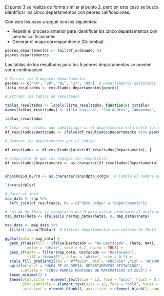 El punto 3 se realiza de forma similar al punto 2, pero en este caso se busca identificar los cinco departamentos con peores calificaciones.

Con esto los paso a seguir son los siguientes:

   - Repetir el proceso anterior para identificar los cinco departamentos con peores calificaciones.
   - Generar el mapa correspondiente (Colombia).
   
```r
peores_departamentos <- tail(df_ordenado, 5)
peores_departamentos
```

Las tablas de los resultados para los  5 peores departamentos se pueden ver a continuacion

```r
# Extraer los 5 mejores departamentos
peores <- c("44", "88", "91", "27", "99")  # Departamentos destacados
lista_resultados <- resultados_departamentos[peores]

# Extraer las tablas de resultados

tablas_resultados <- lapply(lista_resultados, function(x) x$tabla)
names(tablas_resultados) <- c("La Guajira", "San Andres", "Amazonas", "Choco", "Vichada")

tablas_resultados
```


```r
# Crear una columna que identifique si el departamento está entre los mejores
df_resultados$Destacado <- ifelse(df_resultados$Departamento %in% peores_departamentos$Departamento, "No Destacado", "Destacado")

# Ordenar los departamentos por el codigo 

df_resultados <- df_resultados[order(df_resultados$Departamento), ]

# Asegurarte de que los códigos son compatibles
df_resultados$Departamento <- as.character(df_resultados$Departamento)


shp$CODIGO_DEPTO <- as.character(shp$dpto_ccdgo)  # Cambia el nombre según tu shapefile

library(dplyr)

# Hacer el join
map_data <- shp %>%
  left_join(df_resultados, by = c("dpto_ccdgo" = "Departamento"))

# Los NA de Theta se reemplazan por 0 para evitar problemas al graficar
map_data$Theta <- ifelse(is.na(map_data$Theta), 0, map_data$Theta)

map_data <- map_data %>%
  filter(!is.na(Theta))  # Filtrar departamentos con valores de Theta
```


```r
ggplot(data = map_data) +
  geom_sf(aes(fill = ifelse(Destacado == "No Destacado", Theta, NA)), 
          color = "white", size = 0.2, na.rm = TRUE) + 
  geom_sf(data = filter(map_data, Destacado == "Destacado"), 
          fill = "#eeaf61", color = "white", size = 0.2) +
  scale_fill_gradient2(low = "#ff9818", mid = "#dc5858" ,high = "#6a0d83", midpoint = 42, name = "MEDIA\nPOSTERIOR") +
  ggtitle(label = "MAPA DE COLOMBIA: DEPARTAMENTOS DESTACADOS",
       subtitle = "CINCO PEORES PUNTAJES DE MATEMATICAS EN 2023") +
  theme_minimal() + 
  theme(plot.title = element_text(size = 12, face = "bold", hjust = 0.5),text = element_text(size = 10),
        plot.subtitle = element_text(size = 10, face = "bold", hjust = 0.5, color = "grey40"),
        axis.text = element_blank(), axis.ticks = element_blank(), panel.grid = element_blank())

```

   